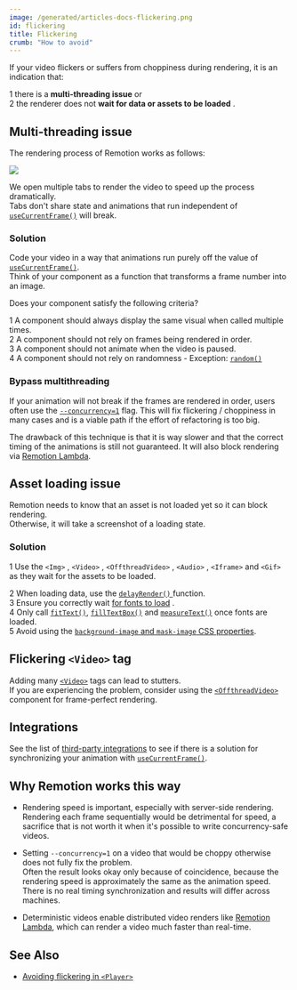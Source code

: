 ```yaml
---
image: /generated/articles-docs-flickering.png
id: flickering
title: Flickering
crumb: "How to avoid"
---
```


<YouTube
  minutes={6}
  href="https://www.youtube.com/watch?v=M7BOPECeqV8"
  thumb="https://i.ytimg.com/vi/M7BOPECeqV8/hq720.jpg"
  title="Avoid this common mistake in Remotion"
/>

If your video flickers or suffers from choppiness during rendering, it is an indication that:

<Step>1</Step> there is a <strong>multi-threading issue</strong> or <br />
<Step>2</Step> the renderer does not <strong>wait for data or assets to be loaded</strong>
.

## Multi-threading issue

The rendering process of Remotion works as follows:

<img src="/img/parallel-rendering.png" />

We open multiple tabs to render the video to speed up the process dramatically.  
Tabs don't share state and animations that run independent of [`useCurrentFrame()`](/docs/use-current-frame) will break.

### Solution

Code your video in a way that animations run purely off the value of [`useCurrentFrame()`](/docs/use-current-frame).  
Think of your component as a function that transforms a frame number into an image.

Does your component satisfy the following criteria?

<Step>1</Step> A component should always display the same visual when called multiple
times.
<br />
<Step>2</Step> A component should not rely on frames being rendered in order.
<br />
<Step>3</Step> A component should not animate when the video is paused.
<br />
<Step>4</Step> A component should not rely on randomness - Exception: <a href="/docs/random"><code>random()</code></a>

### Bypass multithreading

If your animation will not break if the frames are rendered in order, users often use the [`--concurrency=1`](/docs/cli/render#--concurrency) flag. This will fix flickering / choppiness in many cases and is a viable path if the effort of refactoring is too big.

The drawback of this technique is that it is way slower and that the correct timing of the animations is still not guaranteed. It will also block rendering via [Remotion Lambda](/lambda).

## Asset loading issue

Remotion needs to know that an asset is not loaded yet so it can block rendering.  
Otherwise, it will take a screenshot of a loading state.

### Solution

<Step>1</Step> Use the <a><code>&lt;Img&gt;</code></a>
, <a><code>&lt;Video&gt;</code></a>
, <a><code>&lt;OffthreadVideo&gt;</code></a>
, <a><code>&lt;Audio&gt;</code></a>
, <a><code>&lt;Iframe&gt;</code></a> and <a><code>&lt;Gif&gt;</code></a> as they wait for the assets to be loaded. <br />

<Step>2</Step> When loading data, use the <a href="/docs/delay-render">
  <code>delayRender()</code>
</a> function.
<br />
<Step>3</Step> Ensure you correctly wait <a href="/docs/fonts">for fonts to load</a>
.<br />
<Step>4</Step> Only call <a href="/docs/layout-utils/fit-text"><code>fitText()</code></a>, <a href="/docs/layout-utils/fill-text-box"><code>fillTextBox()</code></a> and <a href="/docs/layout-utils/measure-text"><code>measureText()</code></a> once fonts are loaded.
<br />
<Step>5</Step> Avoid using the <a href="/docs/troubleshooting/background-image"><code>background-image</code> and <code>mask-image</code> CSS properties</a>.

## Flickering `<Video>` tag

Adding many [`<Video>`](/docs/video) tags can lead to stutters.  
If you are experiencing the problem, consider using the [`<OffthreadVideo>`](/docs/offthreadvideo) component for frame-perfect rendering.

## Integrations

See the list of [third-party integrations](/docs/third-party) to see if there is a solution for synchronizing your animation with [`useCurrentFrame()`](/docs/use-current-frame).

## Why Remotion works this way

- Rendering speed is important, especially with server-side rendering.  
  Rendering each frame sequentially would be detrimental for speed, a sacrifice that is not worth it when it's possible to write concurrency-safe videos.

- Setting `--concurrency=1` on a video that would be choppy otherwise does not fully fix the problem.  
  Often the result looks okay only because of coincidence, because the rendering speed is approximately the same as the animation speed. There is no real timing synchronization and results will differ across machines.

- Deterministic videos enable distributed video renders like [Remotion Lambda](/docs/lambda), which can render a video much faster than real-time.

## See Also

- [Avoiding flickering in `<Player>`](/docs/troubleshooting/player-flicker)

